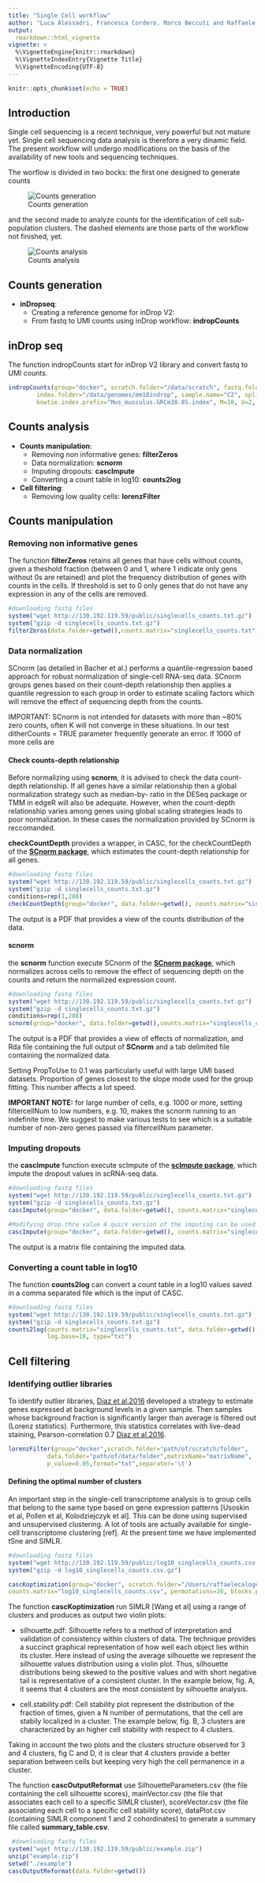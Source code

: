 ```yaml
---
title: "Single Cell workflow"
author: "Luca Alessadri, Francesca Cordero, Marco Beccuti and Raffaele A Calogero"
output: 
  rmarkdown::html_vignette
vignette: >
  %\VignetteEngine{knitr::rmarkdown}
  %\VignetteIndexEntry{Vignette Title}
  %\VignetteEncoding{UTF-8}  
---
```


```r
knitr::opts_chunk$set(echo = TRUE)
```

## Introduction

Single cell sequencing is a  recent technique, very powerful but not mature yet. Single cell sequencing data analysis is therefore a very dinamic field. The present workflow will undergo modifications on the basis of the availability of new tools and sequencing techniques.

The worflow is divided in two bocks: the first one designed to generate counts

![Counts generation](../inst/img/workflow0.jpeg)

and the second made to analyze counts for the identification of cell sub-population clusters. The dashed elements are those parts of the workflow not finished, yet.

![Counts analysis](../inst/img/workflow1.jpeg)

## Counts generation

- **inDropseq**:
    + Creating a reference genome for inDrop V2:
    + From fastq to UMI counts using inDrop workflow: **indropCounts**

## inDrop seq

The function indropCounts start for inDrop V2 library and convert fastq to UMI counts.

```r

indropCounts(group="docker", scratch.folder="/data/scratch", fastq.folder=getwd(),
        index.folder="/data/genomes/mm10indrop", sample.name="C2", split.affixes="S2_L001",
        bowtie.index.prefix="Mus_musculus.GRCm38.85.index", M=10, U=2, D=400, low.complexity.mask="False")

```



## Counts analysis

- **Counts manipulation**:
    + Removing non informative genes: **filterZeros**
    + Data normalization: **scnorm**
    + Imputing dropouts: **cascImpute**
    + Converting a count table in log10: **counts2log**
- **Cell filtering**:
    + Removing low quality cells: **lorenzFilter**



## Counts manipulation

### Removing non informative genes

The function **filterZeros** retains all genes that have cells without counts, given a theshold fraction (between 0 and 1, where 1 indicate only gens without 0s are retained) and plot the frequency distribution of genes with counts in the cells. If threshold is set to 0 only genes that do not have any expression in any of the cells are removed.

```r
#downloading fastq files
system("wget http://130.192.119.59/public/singlecells_counts.txt.gz")
system("gzip -d singlecells_counts.txt.gz")
filterZeros(data.folder=getwd(),counts.matrix="singlecells_counts.txt", threshold=0)

```


### Data normalization

SCnorm (as detailed in Bacher et al.) performs a quantile-regression based approach for robust normalization of single-cell RNA-seq data.  SCnorm groups genes based on their count-depth relationship then applies a quantile regression to each group in order to estimate scaling factors which will remove the effect of sequencing depth from the counts.

IMPORTANT: SCnorm is not intended for datasets with more than ~80% zero counts, often K will not converge in these situations. In our test ditherCounts = TRUE parameter frequently generate an error. If 1000 of more cells are 

#### Check counts-depth relationship

Before normalizing using **scnorm**, it is advised to check the data count-depth relationship.
If all genes have a similar relationship then a global normalization strategy such as median-by-
ratio in the DESeq package or TMM in edgeR will also be adequate. However, when the count-depth relationship varies among genes using global scaling strategies leads to poor normalization. In these cases the normalization provided by SCnorm is reccomanded.

**checkCountDepth** provides a wrapper, in CASC, for the checkCountDepth of the [**SCnorm package**](https://github.com/rhondabacher/SCnorm), which estimates the count-depth relationship for all genes.

```r
#downloading fastq files
system("wget http://130.192.119.59/public/singlecells_counts.txt.gz")
system("gzip -d singlecells_counts.txt.gz")
conditions=rep(1,288)
checkCountDepth(group="docker", data.folder=getwd(), counts.matrix="singlecells_counts.txt", conditions=conditions, outputName="singlecells_counts", nCores=8)

```

The output is a PDF that provides a view of the counts distribution of the data.



#### scnorm

the **scnorm** function execute SCnorm of the [**SCnorm package**](https://github.com/rhondabacher/SCnorm), which normalizes  across  cells  to  remove  the effect  of  sequencing  depth  on  the  counts  and  return  the  normalized expression count.

```r
#downloading fastq files
system("wget http://130.192.119.59/public/singlecells_counts.txt.gz")
system("gzip -d singlecells_counts.txt.gz")
conditions=rep(1,288)
scnorm(group="docker", data.folder=getwd(),counts.matrix="singlecells_counts.txt", conditions=conditions,outputName="singlecells_counts", nCores=8, filtercellNum=10, PropToUse=0.1)

```

The output is a PDF that provides a view of effects of normalization, and Rda file containing the full output of **SCnorm** and a tab delimited file containing the normalized data.

Setting PropToUse to 0.1 was particularly useful with large UMI based datasets. Proportion of genes closest to the slope mode used for the group fitting. This number affects a lot speed.

**IMPORTANT NOTE:** for large number of cells, e.g. 1000 or more, setting filtercellNum to low numbers, e.g. 10, makes the scnorm running to an indefinite time. We suggest to make various tests to see which is a suitable number of non-zero genes passed via filtercellNum parameter.


### Imputing dropouts

the **cascImpute** function execute scImpute of the [**scImpute package**](https://github.com/Vivianstats/scImpute), which impute the dropout values in scRNA-seq data.

```r
#downloading fastq files
system("wget http://130.192.119.59/public/singlecells_counts.txt.gz")
system("gzip -d singlecells_counts.txt.gz")
cascImpute(group="docker", data.folder=getwd(), counts.matrix="singlecells_counts.txt", drop.thre=0.5, cores=8)

#Modifying drop.thre value A quick version of the imputing can be used to refine drop.thre values indicating refining=TRUE. It has to be done in the same folder where the frst run was done.
cascImpute(group="docker", data.folder=getwd(), counts.matrix="singlecells_counts.txt", drop.thre=0.3, cores=8, refining=TRUE)
```

The output is a matrix file containing the imputed data. 



### Converting a count table in log10

The function **counts2log** can convert a count table in a log10 values saved in a comma separated file which is the input of CASC.

```r
#downloading fastq files
system("wget http://130.192.119.59/public/singlecells_counts.txt.gz")
system("gzip -d singlecells_counts.txt.gz")
counts2log(counts.matrix="singlecells_counts.txt", data.folder=getwd(), 
           log.base=10, type="txt")
```



## Cell filtering

### Identifying outlier libraries

To identify outlier libraries, [Diaz et al.2016](https://www.ncbi.nlm.nih.gov/pmc/articles/PMC4937196/) developed a strategy to estimate genes expressed at background levels in a given sample. Then samples whose background fraction is significantly larger than average is filtered out (Lorenz statistics). Furthermore, this statistics correlates with live-dead staining, Pearson-correlation 0.7 [Diaz et al.2016](https://www.ncbi.nlm.nih.gov/pmc/articles/PMC4937196/).  

```r

lorenzFilter(group="docker",scratch.folder="path/of/scratch/folder",
           data.folder="path/of/data/folder",matrixName="matrixName",
           p_value=0.05,format="txt",separator='\t')

```



#### Defining the optimal number of clusters

An important step in the single-cell transcriptome analysis is to group cells that belong to the same type based on gene expression patterns [Usoskin et al, Pollen et al, Kolodziejczyk et al].
This can be done using supervised and unsupervised clustering. A lot of tools are actually available for single-cell transcriptome clustering [ref]. At the present time we have implemented tSne and SIMLR.

```r
#downloading fastq files
system("wget http://130.192.119.59/public/log10_singlecells_counts.csv.gz")
system("gzip -d log10_singlecells_counts.csv.gz")

cascKoptimization(group="docker", scratch.folder="/Users/raffaelecalogero/Desktop/scratch", data.folder=getwd(),
counts.matrix="log10_singlecells_counts.csv", permutations=20, blocks.permutations=2, core=0, bootstrap.fraction=10, k.min=2, k.max=4, totIdentity=80, clusterIdentity=80)

```

The function **cascKoptimization** run SIMLR [Wang et al] using a range of clusters and produces as output two violin plots:

- silhouette.pdf: Silhouette refers to a method of interpretation and validation of consistency within clusters of data. The technique provides a succinct graphical representation of how well each object lies within its cluster. Here instead of using the average silhouette we represent the silhouette values distribution using a violin plot. Thus, silhouette distributions being skewed to the positive values and with short negative tail is representative of a consistent cluster. In the example below, fig. A, it seems that 4 clusters are the most consistent by silhouette analysis.


- cell.stability.pdf: Cell stability plot represent the distribution of the fraction of times, given a N number of permutations, that the cell are stabily localized in a cluster. The example below, fig. B, 3 clusters are characterized by an higher cell stability with respect to 4 clusters. 

Taking in account the two plots and the clusters structure observed for 3 and 4 clusters, fig C and D, it is clear that 4 clusters provide a better separation between cells but keeping very high the cell permanence in a cluster.



The function **cascOutputReformat** use SilhouetteParameters.csv (the file containing the cell silhouette scores), mainVector.csv (the file that associates each cell to a specific SIMLR cluster), scoreVector.csv (the file associating each cell to a specific cell stability score), dataPlot.csv (containing SIMLR component 1 and 2 cohordinates) to generate a summary file called **summary_table.csv**.

```r
 #downloading fastq files
system("wget http://130.192.119.59/public/example.zip")
unzip("example.zip")
setwd("./example")
cascOutputReformat(data.folder=getwd())
```











